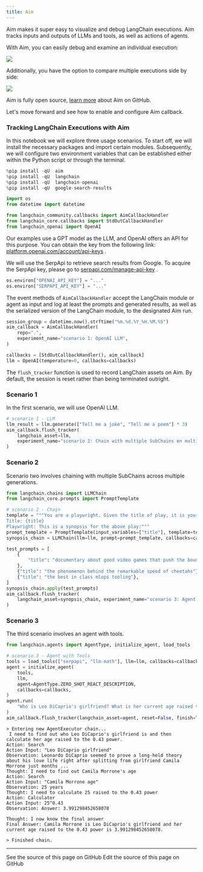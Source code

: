 ```yaml
---
title: Aim
---
```


Aim makes it super easy to visualize and debug LangChain executions. Aim tracks inputs and outputs of LLMs and tools, as well as actions of agents.

With Aim, you can easily debug and examine an individual execution:

![](https://user-images.githubusercontent.com/13848158/227784778-06b806c7-74a1-4d15-ab85-9ece09b458aa.png)

Additionally, you have the option to compare multiple executions side by side:

![](https://user-images.githubusercontent.com/13848158/227784994-699b24b7-e69b-48f9-9ffa-e6a6142fd719.png)

Aim is fully open source, [learn more](https://github.com/aimhubio/aim) about Aim on GitHub.

Let's move forward and see how to enable and configure Aim callback.

<h3>Tracking LangChain Executions with Aim</h3>

In this notebook we will explore three usage scenarios. To start off, we will install the necessary packages and import certain modules. Subsequently, we will configure two environment variables that can be established either within the Python script or through the terminal.

```python
%pip install -qU  aim
%pip install -qU  langchain
%pip install -qU  langchain-openai
%pip install -qU  google-search-results
```

```python
import os
from datetime import datetime

from langchain_community.callbacks import AimCallbackHandler
from langchain_core.callbacks import StdOutCallbackHandler
from langchain_openai import OpenAI
```

Our examples use a GPT model as the LLM, and OpenAI offers an API for this purpose. You can obtain the key from the following link: [platform.openai.com/account/api-keys](https://platform.openai.com/account/api-keys) .

We will use the SerpApi to retrieve search results from Google. To acquire the SerpApi key, please go to [serpapi.com/manage-api-key](https://serpapi.com/manage-api-key) .

```python
os.environ["OPENAI_API_KEY"] = "..."
os.environ["SERPAPI_API_KEY"] = "..."
```

The event methods of `AimCallbackHandler` accept the LangChain module or agent as input and log at least the prompts and generated results, as well as the serialized version of the LangChain module, to the designated Aim run.

```python
session_group = datetime.now().strftime("%m.%d.%Y_%H.%M.%S")
aim_callback = AimCallbackHandler(
    repo=".",
    experiment_name="scenario 1: OpenAI LLM",
)

callbacks = [StdOutCallbackHandler(), aim_callback]
llm = OpenAI(temperature=0, callbacks=callbacks)
```

The `flush_tracker` function is used to record LangChain assets on Aim. By default, the session is reset rather than being terminated outright.

<h3>Scenario 1</h3> In the first scenario, we will use OpenAI LLM.

```python
# scenario 1 - LLM
llm_result = llm.generate(["Tell me a joke", "Tell me a poem"] * 3)
aim_callback.flush_tracker(
    langchain_asset=llm,
    experiment_name="scenario 2: Chain with multiple SubChains on multiple generations",
)
```

<h3>Scenario 2</h3> Scenario two involves chaining with multiple SubChains across multiple generations.

```python
from langchain.chains import LLMChain
from langchain_core.prompts import PromptTemplate
```

```python
# scenario 2 - Chain
template = """You are a playwright. Given the title of play, it is your job to write a synopsis for that title.
Title: {title}
Playwright: This is a synopsis for the above play:"""
prompt_template = PromptTemplate(input_variables=["title"], template=template)
synopsis_chain = LLMChain(llm=llm, prompt=prompt_template, callbacks=callbacks)

test_prompts = [
    {
        "title": "documentary about good video games that push the boundary of game design"
    },
    {"title": "the phenomenon behind the remarkable speed of cheetahs"},
    {"title": "the best in class mlops tooling"},
]
synopsis_chain.apply(test_prompts)
aim_callback.flush_tracker(
    langchain_asset=synopsis_chain, experiment_name="scenario 3: Agent with Tools"
)
```

<h3>Scenario 3</h3> The third scenario involves an agent with tools.

```python
from langchain.agents import AgentType, initialize_agent, load_tools
```

```python
# scenario 3 - Agent with Tools
tools = load_tools(["serpapi", "llm-math"], llm=llm, callbacks=callbacks)
agent = initialize_agent(
    tools,
    llm,
    agent=AgentType.ZERO_SHOT_REACT_DESCRIPTION,
    callbacks=callbacks,
)
agent.run(
    "Who is Leo DiCaprio's girlfriend? What is her current age raised to the 0.43 power?"
)
aim_callback.flush_tracker(langchain_asset=agent, reset=False, finish=True)
```

```output
> Entering new AgentExecutor chain...
 I need to find out who Leo DiCaprio's girlfriend is and then calculate her age raised to the 0.43 power.
Action: Search
Action Input: "Leo DiCaprio girlfriend"
Observation: Leonardo DiCaprio seemed to prove a long-held theory about his love life right after splitting from girlfriend Camila Morrone just months ...
Thought: I need to find out Camila Morrone's age
Action: Search
Action Input: "Camila Morrone age"
Observation: 25 years
Thought: I need to calculate 25 raised to the 0.43 power
Action: Calculator
Action Input: 25^0.43
Observation: Answer: 3.991298452658078

Thought: I now know the final answer
Final Answer: Camila Morrone is Leo DiCaprio's girlfriend and her current age raised to the 0.43 power is 3.991298452658078.

> Finished chain.
```

---

<CardGroup cols={2}>
  <Card title="View Source" icon="eye" href="https://github.com/langchain-ai/docs/blob/main/src/oss/python/integrations/providers/aim_tracking.mdx">
    See the source of this page on GitHub
  </Card>
  <Card title="Edit Source" icon="pen-to-square" href="https://github.com/langchain-ai/docs/edit/main/src/oss/python/integrations/providers/aim_tracking.mdx">
    Edit the source of this page on GitHub
  </Card>
</CardGroup>
